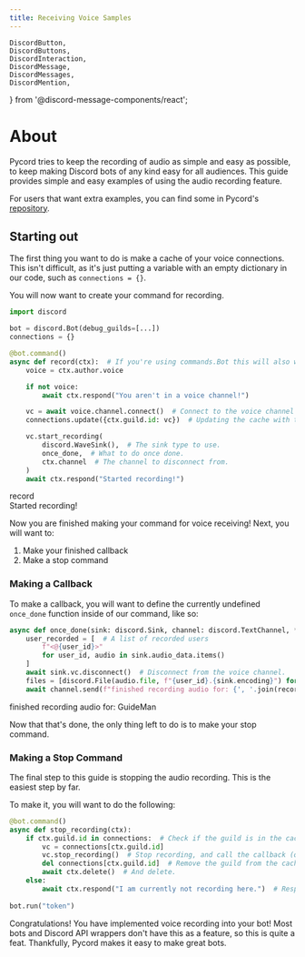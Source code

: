 ```yaml
---
title: Receiving Voice Samples
---
```


    DiscordButton,
    DiscordButtons,
    DiscordInteraction,
    DiscordMessage,
    DiscordMessages,
    DiscordMention,
} from '@discord-message-components/react';

# About

Pycord tries to keep the recording of audio as simple and easy as possible, to keep making Discord bots of any kind easy for all audiences. This guide provides simple and easy examples of using the audio recording feature.

For users that want extra examples, you can find some in Pycord's [repository](https://github.com/Pycord-Development/pycord/blob/master/examples/audio_recording.py).

## Starting out

The first thing you want to do is make a cache of your voice connections. This isn't difficult, as it's just putting a variable with an empty dictionary in our code, such as `connections = {}`.

You will now want to create your command for recording.

```py
import discord

bot = discord.Bot(debug_guilds=[...])
connections = {}

@bot.command()
async def record(ctx):  # If you're using commands.Bot this will also work.
    voice = ctx.author.voice

    if not voice:
        await ctx.respond("You aren't in a voice channel!")

    vc = await voice.channel.connect()  # Connect to the voice channel the author is in.
    connections.update({ctx.guild.id: vc})  # Updating the cache with the guild and channel.

    vc.start_recording(
        discord.WaveSink(),  # The sink type to use.
        once_done,  # What to do once done.
        ctx.channel  # The channel to disconnect from.
    )
    await ctx.respond("Started recording!")
```
<DiscordMessages>
    <DiscordMessage author="Guide Bot" avatar="red" bot>
        <div slot="interactions">
            <DiscordInteraction author="Guide Man" avatar="green" command>record</DiscordInteraction>
        </div>
        Started recording!
    </DiscordMessage>
</DiscordMessages>

<br />

Now you are finished making your command for voice receiving! Next, you will want to:

1. Make your finished callback
2. Make a stop command

### Making a Callback
To make a callback, you will want to define the currently undefined `once_done` function inside of our command, like so:

```py
async def once_done(sink: discord.Sink, channel: discord.TextChannel, *args):  # Our voice client already passes these in.
    user_recorded = [  # A list of recorded users
        f"<@{user_id}>"
        for user_id, audio in sink.audio_data.items()
    ]
    await sink.vc.disconnect()  # Disconnect from the voice channel.
    files = [discord.File(audio.file, f"{user_id}.{sink.encoding}") for user_id, audio in sink.audio_data.items()]  # List down the files.
    await channel.send(f"finished recording audio for: {', '.join(recorded_users)}.", files=files)  # Send a message with the accumulated files.
```
<DiscordMessages>
    <DiscordMessage author="Guide Bot" avatar="red" bot>
        finished recording audio for: <DiscordMention highlight={true}>GuideMan</DiscordMention>
    </DiscordMessage>
</DiscordMessages>

<br />

Now that that's done, the only thing left to do is to make your stop command.

### Making a Stop Command
The final step to this guide is stopping the audio recording. This is the easiest step by far.

To make it, you will want to do the following:

```py
@bot.command()
async def stop_recording(ctx):
    if ctx.guild.id in connections:  # Check if the guild is in the cache.
        vc = connections[ctx.guild.id]
        vc.stop_recording()  # Stop recording, and call the callback (once_done).
        del connections[ctx.guild.id]  # Remove the guild from the cache.
        await ctx.delete()  # And delete.
    else:
        await ctx.respond("I am currently not recording here.")  # Respond with this if we aren't recording.
    
bot.run("token")
```

Congratulations! You have implemented voice recording into your bot! Most bots and Discord API wrappers don't have this as a feature, so this is quite a feat. Thankfully, Pycord makes it easy to make great bots.